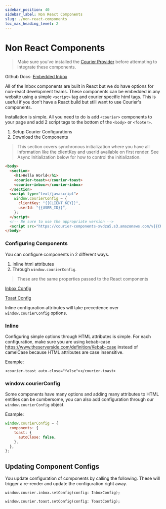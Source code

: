 ```yaml
---
sidebar_position: 40
sidebar_label: Non React Components
slug: ./non-react-components
toc_max_heading_level: 2
---
```

# Non React Components

> Make sure you've installed the [Courier Provider](https://app.courier.com/channels/courier) before attempting to integrate these components.

Github Docs: [Embedded Inbox](https://github.com/trycourier/courier-react/tree/main/packages/components)

All of the Inbox components are built in React but we do have options for non-react development teams.  These components can be embedded in any website using a simple `<script>` tag and courier specific html tags. This is useful if you don't have a React build but still want to use Courier's components.

Installation is simple. All you need to do is add `<courier>` components to your page and add 2 script tags to the bottom of the `<body>` or `<footer>`.

1. Setup Courier Configurations
2. Download the Components

> This section covers synchronous initialization where you have all information like the clientKey and userId available on first render. See Async Initialization below for how to control the initialization.

```html
<body>
  <section>
    <h1>Hello World</h1>
    <courier-toast></courier-toast>
    <courier-inbox></courier-inbox>
  </section>
  <script type="text/javascript">
    window.courierConfig = {
      clientKey: "{{CLIENT_KEY}}",
      userId: "{{USER_ID}}",
    };
  </script>
  <!-- Be sure to use the appropriate version -->
  <script src="https://courier-components-xvdza5.s3.amazonaws.com/v{{CURRENT_VERSION}}.js"></script>
</body>
```


### Configuring Components
You can configure components in 2 different ways. 

 1. Inline html attributes
 2. Through `window.courierConfig`. 
 
> These are the same properties passed to the React components

[Inbox Config](https://github.com/trycourier/courier-react/blob/main/packages/react-inbox/docs/3.props.md)

[Toast Config](https://github.com/trycourier/courier-react/blob/main/packages/react-toast/docs/3.props.md)

Inline configuration attributes will take precedence over `window.courierConfig` options.

### Inline
Configuring simple options through HTML attributes is simple. For each configuration, make sure you are using kebab-case https://www.theserverside.com/definition/Kebab-case instead of camelCase because HTML attributes are case insensitive.

Example:

```
<courier-toast auto-close="false"></courier-toast>
```

### window.courierConfig
Some components have many options and adding many attributes to HTML entities can be cumbersome, you can also add configuration through our `window.courierConfig` object.

Example:

```js
window.courierConfig = {
  components: {
    toast: {
      autoClose: false,
    },
  },
};
```

## Updating Component Configs
You update configuration of components by calling the following.  These will trigger a re-render and update the configuration right away.

`window.courier.inbox.setConfig(config: InboxConfig);`

`window.courier.toast.setConfig(config: ToastConfig);`